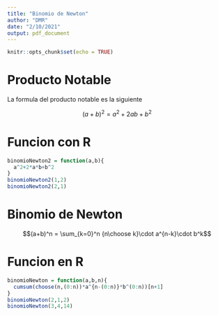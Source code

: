 ```yaml
---
title: "Binomio de Newton"
author: "DMR"
date: "2/10/2021"
output: pdf_document
---
```


```r
knitr::opts_chunk$set(echo = TRUE)
```

# Producto Notable

La formula del producto notable es la siguiente

$$(a+b)^2 = a^2+2ab+b^2$$

# Funcion con R

```r
binomioNewton2 = function(a,b){
  a^2+2*a*b+b^2
}
binomioNewton2(1,2)
binomioNewton2(2,1)
```

# Binomio de Newton

$$(a+b)^n = \sum_{k=0}^n {n\choose k}\cdot a^{n-k}\cdot b^k$$

# Funcion en R

```r
binomioNewton = function(a,b,n){
  cumsum(choose(n,(0:n))*a^{n-(0:n)}*b^(0:n))[n+1]
}
binomioNewton(2,1,2)
binomioNewton(3,4,14)

```

